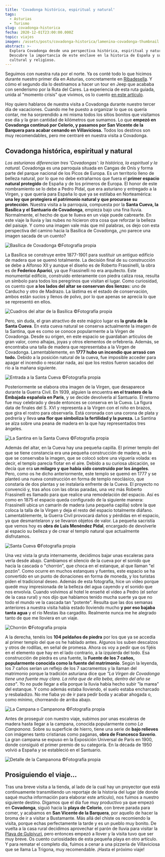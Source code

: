 ```yaml
---
title: 'Covadonga histórica, espiritual y natural'
tags:
  - Asturias
  - Turismo
slug: covadonga-historica
fecha: 2020-12-01T23:00:00.000Z
topic: viajes
imagen: /assets/posts/covadonga-historica/lamenina-covadonga-thumbnail.webp
abstract: >-
  Explora Covadonga desde una perspectiva histórica, espiritual y natural.
  Descubre la importancia de este enclave en la historia de España y su impacto
  cultural y religioso.
---
```


Seguimos con nuestra ruta por el norte. Ya os conté todo lo que hicimos durante nuestro primer día en Asturias, concretamente en [Ribadesella](/posts/ribadesella/). Y cómo el segundo día lo destinamos a hacer un tour en Jeep que acababa con senderismo por la Ruta del Cares. La experiencia de esta ruta guiada, unida al "momento crisis" que vivimos, os lo cuento [en este artículo](/posts/ruta-del-cares).

Hoy quiero hablaros de nuestra visita a Covadonga durante nuestro tercer día de vacaciones. Cuando me he puesto a organizar lo que os quería contar, me ha sorprendido a mi misma todos los sitios bonitos que visitamos ese día y la gran cantidad de kilómetros que sumamos. Lo que **empezó en Covadonga continuó por Celorio, y pasamos por San Vicente de la Barquera para acabar cenando en Villaviciosa.** Todos los destinos son muy recomendables, pero me centraré en nuestra visita a Covadonga.

## Covadonga histórica, espiritual y natural

*Los asturianos diferencian tres 'Covadongas': la histórica, la espiritual y la natural.* Covadonga es una parroquia situada en Cangas de Onís y forma parte del parque nacional de los Picos de Europa. Es un territorio lleno de belleza natural, por lo que no debe extrañarnos que fuera el **primer espacio natural protegido** de España y de los primeros de Europa. El honor de este nombramiento se lo debe a Pedro Pidal, que era asturiano y entregado a la Virgen, y que quería para España lo que ya se estilaba en Norteamérica: **una ley que protegiera el patrimonio natural y que procurase su protección**. Nuestra visita a la parroquia, compuesta por la **Santa Cueva, la Basílica y el Santuario de Covadonga**, empieza bajo una fina lluvia. Normalmente, el hecho de que te llueva en un viaje puede cabrearte. En este viaje la lluvia y las nubes no hicieron otra cosa que reforzar la belleza del paisaje. Y como una imagen vale más que mil palabras, os dejo con esta perspectiva del camino hacia la Basílica de Covadonga, ¿no parece una imagen sacada de un cuento?

![Basílica de Covadonga ©Fotografía propia](/assets/posts/covadonga-historica/lamenina-covadonga.webp "Basílica de Covadonga ©Fotografía propia")

La Basílica se construye entre 1877-1901 para sustituir un antiguo edificio de madera que se quemó totalmente. La decisión final de su construcción se debe a Alfonso XII y aunque el diseño es de Roberto Frassinelli, la obra es de **Federico Aparici**, ya que Frassinelli no era arquitecto. Este monumental edificio, construido enteramente con piedra caliza rosa, resulta un símbolo para todos los peregrinos que visitan el lugar. Como curiosidad, os cuento que **a los lados del altar se conservan dos lienzo**s: uno de Carducho y otro de Madrazo. La lástima es el estado de conservación, ambos están sucios y llenos de polvo, por lo que apenas se aprecia lo que se representó en ellos.

![Cuadros del altar de la Basílica ©Fotografía propia](/assets/posts/covadonga-historica/lamenina-altar-basilica.webp "Cuadros del altar de la Basílica ©Fotografía propia")

Pero, sin duda, el gran atractivo de este mágico lugar es **la gruta de la Santa Cueva**. En esta cueva natural se conserva actualmente la imagen de la Santina, que es como se conoce popularmente a la Virgen de Covadonga. Desde su origen, en este espacio se guardaban artículos de gran valor, como alhajas, joyas y otros elementos de orfebrería. Además, se encontraba una talla de madera que representaba a la Virgen de Covadonga. Lamentablemente, en **1777 hubo un incendio que arrasó con todo.** Debido a la posición natural de la cueva, fue imposible acceder para apagar el incendio o rescatar nada, así que los restos fueron sacados del río a la mañana siguiente.

![Entrada a la Santa Cueva ©Fotografía propia](/assets/posts/covadonga-historica/lamenina-entrada-santa-cueva.webp "Entrada a la Santa Cueva ©Fotografía propia")

Posteriormente se elabora otra imagen de la Virgen, que desaparece durante la Guerra Civil. En 1939, alguien la encuentra **en el trastero de la Embajada española en París**, y se decide devolverla al Santuario. El retorno fue muy celebrado y desde entonces se conserva en la Cueva. La figura data de finales del S. XVI y representa a la Virgen con el niño en brazos, que gira el rostro para observarla. Está coronada con una corona de plata y pedrería y lleva **una flor que simboliza la fertilidad y la pureza.** La Santina se alza sobre una peana de madera en la que hay representados tres ángeles.

![La Santina en la Santa Cueva ©Fotografía propia](/assets/posts/covadonga-historica/lamenina-santina.webp "La Santina en la Santa Cueva ©Fotografía propia")

Además del altar, en la Cueva hay una pequeña capilla. El primer templo del que se tiene constancia era una pequeña construcción de madera, en la que se conservaba la imagen, que se colocó sobre una viguería volada: es decir, el templo parecía flotar en el aire. Debido a su curiosa ubicación, se decía que era **un milagro y que había sido construido por los ángeles**. Pero, como os he dicho anteriormente, este templo se quemó en 1777 y se planteó una nueva construcción en forma de templo neoclásico, que constaría de dos plantas y se instalaría enfrente de la Cueva. El proyecto no convenció y, tras años con las obras paradas, una vez más Roberto Frassinelli es llamado para que realice una remodelación del espacio. Así es como en 1875 el espacio queda configurado de la siguiente manera: Frassinelli ubica un camarín de madera (una pequeña capilla) sobre la que coloca la talla de la Virgen y deja el resto del espacio totalmente diáfano. Lamentablemente, la Guerra Civil provocará daños y pérdidas en el espacio, ya que desmantelaron y se llevaron objetos de valor. La pequeña sacristía que vemos hoy es **obra de Luis Menéndez Pidal**, encargado de devolverle al espacio su belleza y de crear el templo natural que actualmente disfrutamos.

![Santa Cueva ©Fotografía propia](/assets/posts/covadonga-historica/lamenina-santacueva-final.webp "Santa Cueva ©Fotografía propia")

Una vez vista la gruta internamente, decidimos bajar unas escaleras para verla desde abajo. Cambiamos el silencio de la cueva por el sonido que hacía la cascada o "chorrón", que choca en el estanque, al que llaman "el pozón". Como ocurre en muchos estanques y fuentes, este espacio se ha convertido en un punto de donaciones en forma de moneda, y los turistas piden el tradicional deseo. Además de esta fotografía, hice un vídeo porque quedé muy impresionada de la belleza del agua cayendo y el sonido que nos envolvía. Cuando volvimos al hotel le enseñé el vídeo a Pedro (el señor de la casa rural) y nos dijo que habíamos tenido mucha suerte ya que no todo el mundo ve la cascada tan "potente". Resulta que las dos semanas anteriores a nuestra visita había estado lloviendo mucho **y por eso bajaba tanta agua** y el río Mestas iba cargadito. Realmente nunca me he alegrado tanto de que me lloviera en un viaje.

![Chorrón ©Fotografía propia](/assets/posts/covadonga-historica/lamenina-cascada-covadonga.webp "Chorrón ©Fotografía propia")

A la derecha, tenéis los **104 peldaños de piedra** por los que ya se accedía al primer templo del que os he hablado antes. Algunos los suben descalzos y otros de rodillas, en señal de promesa. Ahora os voy a pedir que os fijéis en el elemento que hay en el lado contrario, a la izquierda del todo. Esa construcción de piedra es una fuente, la **Fuente de los 7 caños, popularmente conocida como la fuente del matrimonio**. Según la leyenda, los 7 caños serían un reflejo de los 7 sacramentos y la llaman del matrimonio porque la tradición asturiana dice que *"La Virgen de Covadonga tiene una fuente muy clara. La niña que de ella beba, dentro del año se casa"*. Yo no pude llegar a ella porque la lluvia había hecho subir "la marea" del estanque. Y como además estaba lloviendo, el suelo estaba encharcado y resbaladizo. No me fiaba yo de ir para pedir boda y acabar ahogada o, como mínimo, chorreando de arriba abajo.

![La Campana o Campanona ©Fotografía propia](/assets/posts/covadonga-historica/lamenina-santa-cueva.webp "La Campana o Campanona ©Fotografía propia")

Antes de proseguir con nuestro viaje, subimos por unas escaleras de madera hasta llegar a la campana, conocida popularmente como *La Campanona*. Sobre su superficie de hierro, tiene una serie de **bajo relieves** con imágenes tanto cristianas como paganas, **obra de Francesco Saverio**. La gran campana se expuso en la Exposición Universal de París en 1900, donde consiguió el primer premio de su categoría. En la década de 1950 volvió a España y se estableció en el Santuario.

![Detalle de la Campanona ©Fotografía propia](/assets/posts/covadonga-historica/lamenina-campanona.webp "Detalle de la Campanona ©Fotografía propia")

## Prosiguiendo el viaje...

Tras una breve visita a la tienda, al lado de la cual hay un proyector que está continuamente transmitiendo un reportaje de la historia del lugar (de donde saqué mucha información para elaborar este artículo), nos fuimos a nuestro siguiente destino. Digamos que el día fue muy productivo ya que empezó en **Covadonga**, siguió hacia la **playa de Celorio**, con breve parada para comer, y acabamos en **San Vicente de la Barquera**, por aquello de hacer la broma de ir a visitar a Bustamante. Más allá del chiste os recomiendo la visita, porque echas perfectamente la tarde y es un pueblo muy bonito. De vuelta a la casa rural decidimos aprovechar el parón de lluvia para visitar la [Playa de Gulpiyuri](/posts/la-playa-mas-pequena-de-espana/), pero entonces empezó a llover y la visita tuvo que ser muy breve. Os cuento curiosidades de esta pequeña playa en otro artículo. Y para rematar el completo día, fuimos a cenar a una pizzería de Villaviciosa que se llama La Trigona, muy recomendable. ¡Hasta el próximo viaje!
